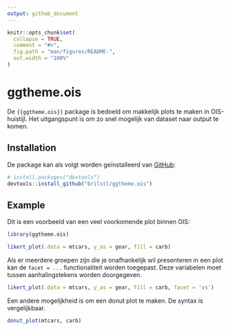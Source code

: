 ---
output: github_document
---

<!-- README.md is generated from README.Rmd. Please edit that file -->

```{r, include = FALSE}
knitr::opts_chunk$set(
  collapse = TRUE,
  comment = "#>",
  fig.path = "man/figures/README-",
  out.width = "100%"
)
```

# ggtheme.ois

De `{{ggtheme.ois}}` package is bedoeld om makkelijk plots te maken in OIS-huistijl. Het uitgangspunt is om zo snel mogelijk van dataset naar output te komen.

## Installation

De package kan als volgt worden geïnstalleerd van [GitHub](https://github.com/):

```{r eval=FALSE}
# install.packages("devtools")
devtools::install_github("brilstl/ggtheme.ois")
```

## Example

Dit is een voorbeeld van een veel voorkomende plot binnen OIS:

```{r example-likert, fig.height=3, fig.width=5, dpi=300}
library(ggtheme.ois)

likert_plot(.data = mtcars, y_as = gear, fill = carb)

```

Als er meerdere groepen zijn die je onafhankelijk wil presenteren in een plot kan de `facet = ...` functionaliteit worden toegepast. Deze variabelen moet tussen aanhalingstekens worden doorgegeven.

```{r example-likert-facet, fig.height=3, fig.width=5, dpi=300}

likert_plot(.data = mtcars, y_as = gear, fill = carb, facet = 'vs')

```

Een andere mogelijkheid is om een donut plot te maken. De syntax is vergelijkbaar.

```{r fig.height=2, fig.width=3, dpi=300}

donut_plot(mtcars, carb)

```

